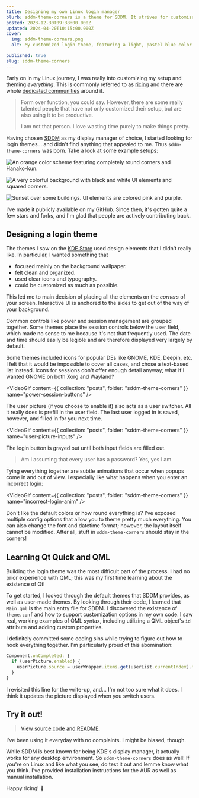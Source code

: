 ```yaml
---
title: Designing my own Linux login manager
blurb: sddm-theme-corners is a theme for SDDM. It strives for customizability, simplicitly, and an intuitive layout.
posted: 2023-12-30T09:38:00.000Z
updated: 2024-04-20T10:15:00.000Z
cover:
  img: sddm-theme-corners.png
  alt: My customized login theme, featuring a light, pastel blue color scheme with a glacier wallpaper.

published: true
slug: sddm-theme-corners
---
```



Early on in my Linux journey, I was really into customizing my setup and theming _everything_. This is commonly referred to as [ricing](https://jie-fang.github.io/blog/basics-of-ricing) and there are whole [dedicated communities](https://www.reddit.com/r/unixporn/) around it.

> Form over function, you could say. However, there are some really talented people that have not only customized their setup, but are also using it to be productive.
>
> I am not that person. I love wasting time purely to make things pretty.

Having chosen [SDDM](https://github.com/sddm/sddm/) as my display manager of choice, I started looking for login themes... and didn't find anything that appealed to me. Thus `sddm-theme-corners` was born. Take a look at some example setups:

![An orange color scheme featuring completely round corners and Hanako-kun.](./hanako.png)

![A very colorful background with black and white UI elements and squared corners.](./loud.png)

![Sunset over some buildings. UI elements are colored pink and purple.](./sky.png)

I've made it publicly available on my GitHub. Since then, it's gotten quite a few stars and forks, and I'm glad that people are actively contributing back.

## Designing a login theme

The themes I saw on the [KDE Store](https://store.kde.org/s/KDE%20Store/browse?cat=101&ord=rating) used design elements that I didn't really like. In particular, I wanted something that

- focused mainly on the background wallpaper.
- felt clean and organized.
- used clear icons and typography.
- could be customized as much as possible.

This led me to main decision of placing all the elements on the _corners_ of your screen. Interactive UI is anchored to the sides to get out of the way of your background.

Common controls like power and session management are grouped together. Some themes place the session controls below the user field, which made no sense to me because it's not that frequently used. The date and time should easily be legible and are therefore displayed very largely by default.

Some themes included icons for popular DEs like GNOME, KDE, Deepin, etc. I felt that it would be impossible to cover all cases, and chose a text-based list instead. Icons for sessions don't offer enough detail anyway; what if I wanted GNOME on both Xorg and Wayland?

<VideoGif
  content={{ collection: "posts", folder: "sddm-theme-corners" }}
  name="power-session-buttons"
/>

The user picture (if you choose to enable it) also acts as a user switcher. All it really does is prefill in the user field. The last user logged in is saved, however, and filled in for you next time.

<VideoGif
  content={{ collection: "posts", folder: "sddm-theme-corners" }}
  name="user-picture-inputs"
/>

The login button is grayed out until both input fields are filled out.

> Am I assuming that every user has a password? Yes, yes I am.

Tying everything together are subtle animations that occur when popups come in and out of view. I especially like what happens when you enter an incorrect login:

<VideoGif
  content={{ collection: "posts", folder: "sddm-theme-corners" }}
  name="incorrect-login-anim"
/>

Don't like the default colors or how round everything is? I've exposed multiple config options that allow you to theme pretty much everything. You can also change the font and datetime format; however, the layout itself cannot be modified. After all, stuff in `sddm-theme-corners` should stay in the corners!

## Learning Qt Quick and QML

Building the login theme was the most difficult part of the process. I had no prior experience with QML; this was my first time learning about the existence of Qt!

To get started, I looked through the default themes that SDDM provides, as well as user-made themes. By looking through their code, I learned that `Main.qml` is the main entry file for SDDM. I discovered the existence of `theme.conf` and how to support customization options in my own code. I saw real, working examples of QML syntax, including utilizing a QML object's `id` attribute and adding custom properties.

I definitely committed some coding sins while trying to figure out how to hook everything together. I'm particularly proud of this abomination:

```js
Component.onCompleted: {
  if (userPicture.enabled) {
    userPicture.source = userWrapper.items.get(userList.currentIndex).model.icon;
  }
}
```

I revisited this line for the write-up, and... I'm not too sure what it does. I think it updates the picture displayed when you switch users.

## Try it out!

> [View source code and README.](https://github.com/aczw/sddm-theme-corners)

I've been using it everyday with no complaints. I might be biased, though.

While SDDM is best known for being KDE's display manager, it actually works for any desktop environment. So `sddm-theme-corners` does as well! If you're on Linux and like what you see, do test it out and lemme know what you think. I've provided installation instructions for the AUR as well as manual installation.

Happy ricing! 🍚
